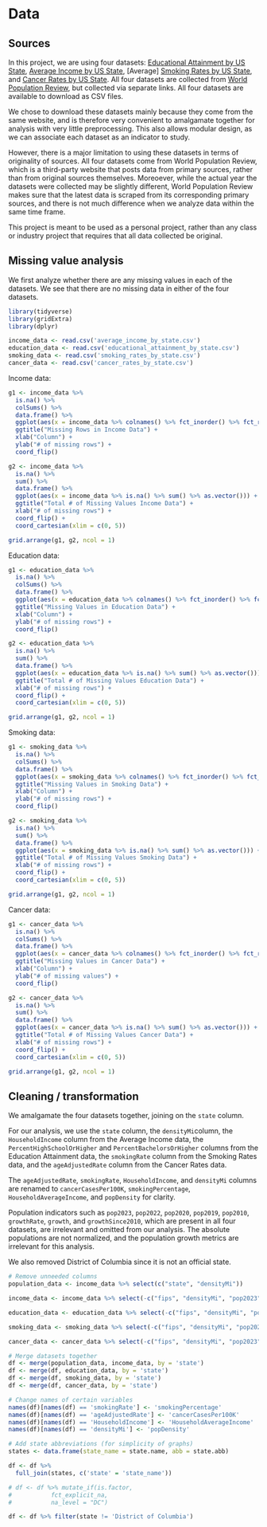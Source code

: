 # Data 

## Sources

In this project, we are using four datasets: [Educational Attainment by US State](https://worldpopulationreview.com/state-rankings/educational-attainment-by-state),  [Average Income by US State](https://worldpopulationreview.com/state-rankings/average-income-by-state ), [Average] [Smoking Rates by US State](https://worldpopulationreview.com/state-rankings/smoking-rates-by-state ), and [Cancer Rates by US State](https://worldpopulationreview.com/state-rankings/cancer-rates-by-state ). All four datasets are collected from [World Population Review](https://worldpopulationreview.com/), but collected via separate links. All four datasets are available to download as CSV files. 

We chose to download these datasets mainly because they come from the same website, and is therefore very convenient to amalgamate together for analysis with very little preprocessing. This also allows modular design, as we can associate each dataset as an indicator to study. 

However, there is a major limitation to using these datasets in terms of originality of sources. All four datasets come from World Population Review, which is a third-party website that posts data from primary sources, rather than from original sources themselves. Moreoever, while the actual year the datasets were collected may be slightly different, World Population Review makes sure that the latest data is scraped from its corresponding primary sources, and there is not much difference when we analyze data within the same time frame. 

This project is meant to be used as a personal project, rather than any class or industry project that requires that all data collected be original. 

## Missing value analysis

We first analyze whether there are any missing values in each of the datasets. We see that there are no missing data in either of the four datasets. 

```r
library(tidyverse)
library(gridExtra)
library(dplyr)

income_data <- read.csv('average_income_by_state.csv')
education_data <- read.csv('educational_attainment_by_state.csv')
smoking_data <- read.csv('smoking_rates_by_state.csv')
cancer_data <- read.csv('cancer_rates_by_state.csv')
```


Income data: 
```r
g1 <- income_data %>% 
  is.na() %>% 
  colSums() %>% 
  data.frame() %>%
  ggplot(aes(x = income_data %>% colnames() %>% fct_inorder() %>% fct_rev())) + 
  ggtitle("Missing Rows in Income Data") + 
  xlab("Column") + 
  ylab("# of missing rows") + 
  coord_flip() 

g2 <- income_data %>% 
  is.na() %>%
  sum() %>% 
  data.frame() %>%
  ggplot(aes(x = income_data %>% is.na() %>% sum() %>% as.vector())) + 
  ggtitle("Total # of Missing Values Income Data") + 
  xlab("# of missing rows") + 
  coord_flip() + 
  coord_cartesian(xlim = c(0, 5)) 

grid.arrange(g1, g2, ncol = 1)
```



Education data: 
```r
g1 <- education_data %>% 
  is.na() %>% 
  colSums() %>% 
  data.frame() %>%
  ggplot(aes(x = education_data %>% colnames() %>% fct_inorder() %>% fct_rev())) + 
  ggtitle("Missing Values in Education Data") + 
  xlab("Column") + 
  ylab("# of missing rows") + 
  coord_flip() 

g2 <- education_data %>% 
  is.na() %>%
  sum() %>% 
  data.frame() %>%
  ggplot(aes(x = education_data %>% is.na() %>% sum() %>% as.vector())) + 
  ggtitle("Total # of Missing Values Education Data") + 
  xlab("# of missing rows") + 
  coord_flip() + 
  coord_cartesian(xlim = c(0, 5)) 

grid.arrange(g1, g2, ncol = 1)
```



Smoking data: 
```r
g1 <- smoking_data %>% 
  is.na() %>% 
  colSums() %>% 
  data.frame() %>%
  ggplot(aes(x = smoking_data %>% colnames() %>% fct_inorder() %>% fct_rev())) + 
  ggtitle("Missing Values in Smoking Data") + 
  xlab("Column") + 
  ylab("# of missing rows") + 
  coord_flip() 

g2 <- smoking_data %>% 
  is.na() %>%
  sum() %>% 
  data.frame() %>%
  ggplot(aes(x = smoking_data %>% is.na() %>% sum() %>% as.vector())) + 
  ggtitle("Total # of Missing Values Smoking Data") + 
  xlab("# of missing rows") + 
  coord_flip() + 
  coord_cartesian(xlim = c(0, 5)) 

grid.arrange(g1, g2, ncol = 1)
```



Cancer data: 
```r
g1 <- cancer_data %>% 
  is.na() %>% 
  colSums() %>% 
  data.frame() %>%
  ggplot(aes(x = cancer_data %>% colnames() %>% fct_inorder() %>% fct_rev())) + 
  ggtitle("Missing Values in Cancer Data") + 
  xlab("Column") + 
  ylab("# of missing values") + 
  coord_flip() 

g2 <- cancer_data %>% 
  is.na() %>%
  sum() %>% 
  data.frame() %>%
  ggplot(aes(x = cancer_data %>% is.na() %>% sum() %>% as.vector())) + 
  ggtitle("Total # of Missing Values Cancer Data") + 
  xlab("# of missing rows") + 
  coord_flip() + 
  coord_cartesian(xlim = c(0, 5)) 

grid.arrange(g1, g2, ncol = 1)
```


## Cleaning / transformation

We amalgamate the four datasets together, joining on the `state` column. 

For our analysis, we use the `state` column, the `densityMi`column, the `HouseholdIncome` column from the Average Income data, the `PercentHighSchoolOrHigher` and `PercentBachelorsOrHigher` columns from the Education Attainment data, the `smokingRate` column from the Smoking Rates data, and the `ageAdjustedRate` column from the Cancer Rates data. 

The `ageAdjustedRate`, `smokingRate`, `HouseholdIncome`, and `densityMi` columns are renamed to `cancerCasesPer100K`, `smokingPercentage`, `HouseholdAverageIncome`, and `popDensity` for clarity. 

Population indicators such as `pop2023`, `pop2022`, `pop2020`, `pop2019`, `pop2010`, `growthRate`, `growth`, and `growthSince2010`, which are present in all four datasets, are irrelevant and omitted from our analysis. The absolute populations are not normalized, and the population growth metrics are irrelevant for this analysis. 

We also removed District of Columbia since it is not an official state. 

```r
# Remove unneeded columns 
population_data <- income_data %>% select(c("state", "densityMi"))

income_data <- income_data %>% select(-c("fips", "densityMi", "pop2023", "pop2022", "pop2020", "pop2019", "pop2010", "growthRate", "growth", "growthSince2010"))

education_data <- education_data %>% select(-c("fips", "densityMi", "pop2023", "pop2022", "pop2020", "pop2019", "pop2010", "growthRate", "growth", "growthSince2010"))

smoking_data <- smoking_data %>% select(-c("fips", "densityMi", "pop2023", "pop2022", "pop2020", "pop2019", "pop2010", "growthRate", "growth", "growthSince2010"))

cancer_data <- cancer_data %>% select(-c("fips", "densityMi", "pop2023", "pop2022", "pop2020", "pop2019", "pop2010", "growthRate", "growth", "growthSince2010", "caseCount"))
```


```r
# Merge datasets together 
df <- merge(population_data, income_data, by = 'state')
df <- merge(df, education_data, by = 'state')
df <- merge(df, smoking_data, by = 'state')
df <- merge(df, cancer_data, by = 'state')

# Change names of certain variables 
names(df)[names(df) == 'smokingRate'] <- 'smokingPercentage'
names(df)[names(df) == 'ageAdjustedRate'] <- 'cancerCasesPer100K'
names(df)[names(df) == 'HouseholdIncome'] <- 'HouseholdAverageIncome'
names(df)[names(df) == 'densityMi'] <- 'popDensity'

# Add state abbreviations (for simplicity of graphs)
states <- data.frame(state_name = state.name, abb = state.abb)

df <- df %>%
  full_join(states, c('state' = 'state_name')) 

# df <- df %>% mutate_if(is.factor,
#           fct_explicit_na,
#           na_level = "DC")

df <- df %>% filter(state != 'District of Columbia')
```


